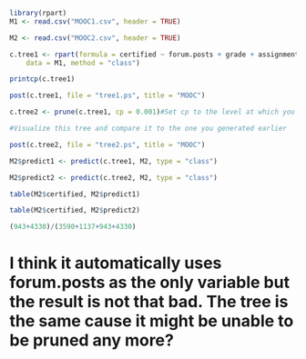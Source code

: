 ```r
library(rpart)
M1 <- read.csv("MOOC1.csv", header = TRUE)

M2 <- read.csv("MOOC2.csv", header = TRUE)
```

```r
c.tree1 <- rpart(formula = certified ~ forum.posts + grade + assignment, 
    data = M1, method = "class")
```

```r
printcp(c.tree1)
```
```r
post(c.tree1, file = "tree1.ps", title = "MOOC")
```

```r
c.tree2 <- prune(c.tree1, cp = 0.001)#Set cp to the level at which you want the tree to end

#Visualize this tree and compare it to the one you generated earlier

post(c.tree2, file = "tree2.ps", title = "MOOC")
```

```r
M2$predict1 <- predict(c.tree1, M2, type = "class")

M2$predict2 <- predict(c.tree2, M2, type = "class")

table(M2$certified, M2$predict1)

table(M2$certified, M2$predict2)

```
```r
(943+4330)/(3590+1137+943+4330)
```

# I think it automatically uses forum.posts as the only variable but the result is not that bad. The tree is the same cause it might be unable to be pruned any more?